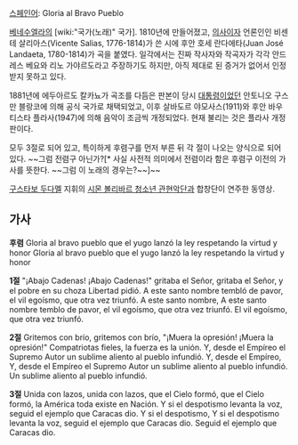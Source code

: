 [[스페인어]]: Gloria al Bravo Pueblo

[[베네수엘라]]의 [wiki:"국가(노래)" 국가]. 1810년에 만들어졌고, [[의사]]이자 언론인인 비센테 살리아스(Vicente Salias, 1776-1814)가 쓴 시에 후안 호세 란다에타(Juan José Landaeta, 1780-1814)가 곡을 붙였다. 일각에서는 진짜 작사자와 작곡자가 각각 안드레스 베요와 리노 가야르도라고 주장하기도 하지만, 아직 제대로 된 증거가 없어서 인정받지 못하고 있다.

1881년에 에두아르도 칼카뇨가 곡조를 다듬은 판본이 당시 [[대통령]]이었던 안토니오 구스만 블랑코에 의해 공식 국가로 채택되었고, 이후 살바도르 야모사스(1911)와 후안 바우티스타 플라사(1947)에 의해 음악이 조금씩 개정되었다. 현재 불리는 것은 플라사 개정판이다.

모두 3절로 되어 있고, 특이하게 후렴구를 먼저 부른 뒤 각 절이 나오는 양식으로 되어 있다. ~~그럼 전렴구 아닌가?[* 사실 사전적 의미에서 전렴이라 함은 후렴구 이전의 가사를 뜻한다. ~~그럼 이 노래의 경우는?~~]~~

{{{#!html
<object width="480" height="385"><param name="movie" value="http://www.youtube.com/v/DCGh2zsQsfU&hl=ko_KR&fs=1&"></param><param name="allowFullScreen" value="true"></param><param name="allowscriptaccess" value="always"></param><embed src="http://www.youtube.com/v/DCGh2zsQsfU&hl=ko_KR&fs=1&" type="application/x-shockwave-flash" allowscriptaccess="always" allowfullscreen="true" width="480" height="385"></embed></object>
}}}
[[구스타보 두다멜]] 지휘의 [[시몬 볼리바르 청소년 관현악단]]과 합창단이 연주한 동영상.

== 가사 ==
'''후렴'''
Gloria al bravo pueblo que el yugo lanzó
la ley respetando la virtud y honor
Gloria al bravo pueblo que el yugo lanzó
la ley respetando la virtud y honor

'''1절'''
"¡Abajo Cadenas! ¡Abajo Cadenas!"
gritaba el Señor, gritaba el Señor,
y el pobre en su choza Libertad pidió.
A este santo nombre tembló de pavor,
el vil egoísmo, que otra vez triunfó.
A este santo nombre,
A este santo nombre temblo de pavor,
el vil egoísmo, que otra vez triunfó.
El vil egoísmo, que otra vez triunfó.

'''2절'''
Gritemos con brío, gritemos con brío,
"¡Muera la opresión! ¡Muera la opresión!"
Compatriotas fieles, la fuerza es la unión.
Y, desde el Empíreo el Supremo Autor
un sublime aliento al pueblo infundió.
Y, desde el Empíreo,
Y, desde el Empíreo el Supremo Autor
un sublime aliento al pueblo infundió.
Un sublime aliento al pueblo infundió.

'''3절'''
Unida con lazos, unida con lazos,
que el Cielo formó, que el Cielo formó,
la América toda existe en Nación.
Y si el despotismo levanta la voz,
seguid el ejemplo que Caracas dio.
Y si el despotismo,
Y si el despotismo levanta la voz,
seguid el ejemplo que Caracas dio.
Seguid el ejemplo que Caracas dio.

